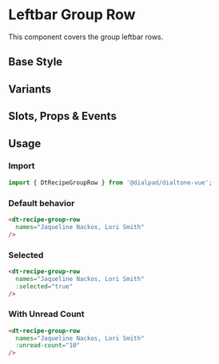 

<Meta of={GroupRowStories}/>

# Leftbar Group Row

<Subtitle>
  This component covers the group leftbar rows.
</Subtitle>

## Base Style

<Canvas>
  <Story of={GroupRowStories.Default} />
</Canvas>

## Variants

<Canvas>
  <Story of={GroupRowStories.Variants} />
</Canvas>

## Slots, Props & Events

<Controls />

## Usage

### Import

```jsx
import { DtRecipeGroupRow } from '@dialpad/dialtone-vue';
```

### Default behavior

```html
<dt-recipe-group-row
  names="Jaqueline Nackos, Lori Smith"
/>
```

### Selected

```html
<dt-recipe-group-row
  names="Jaqueline Nackos, Lori Smith"
  :selected="true"
/>
```

### With Unread Count

```html
<dt-recipe-group-row
  names="Jaqueline Nackos, Lori Smith"
  :unread-count="10"
/>
```
